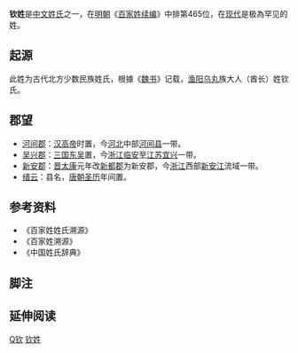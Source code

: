 {{Redirect2|钦|中国广西壮族自治区下辖的一个地级市|钦州市}}
{{姓氏
|姓氏=钦
|繁體=欽
|簡體=钦
|拼音=Qīn
|中国大陆=Qin
|台湾=
|香港=
|澳门=
|新加坡=
|马来西亚=
|越南=Khâm
|韩国=
|反切=
|同音字=
|堂号=
|郡望=
}}

'''钦姓'''是[[中文姓氏|中文姓氏]]之一，在[[明朝|明朝]]《[[百家姓续编|百家姓续编]]》中排第465位，在[[现代|现代]]是极為罕见的姓。

== 起源 ==
此姓为古代北方少数民族姓氏，根據《[[魏书|魏书]]》记载，[[渔阳|渔阳]][[乌丸|乌丸]]族大人（酋长）姓钦氏。

== 郡望 ==
*[[河间郡|河间郡]]：[[汉高帝|汉高帝]]时置，今[[河北|河北]]中部[[河间县|河间县]]一带。
*[[吴兴郡|吴兴郡]]：[[三国|三国]][[孫吳|东吴]]置，今[[浙江|浙江]][[临安|临安]]至[[江苏|江苏]][[宜兴|宜兴]]一带。
*[[新安郡|新安郡]]：[[晋|晋]][[太康|太康]]元年改[[新都郡|新都郡]]为新安郡，今[[浙江|浙江]]西部[[新安江|新安江]]流域一带。
*[[缙云|缙云]]：县名，[[唐朝|唐朝]][[圣历|圣历]]年间置。

== 参考资料 ==
{{Reflist|2}}
*《百家姓姓氏溯源》
*《百家姓溯源》
*《中国姓氏辞典》

==脚注==
<references group="注释"/>

== 延伸阅读 ==
{{Wikisource further reading}}

[[Category:漢姓|Q钦]]
[[Category:钦姓|]]